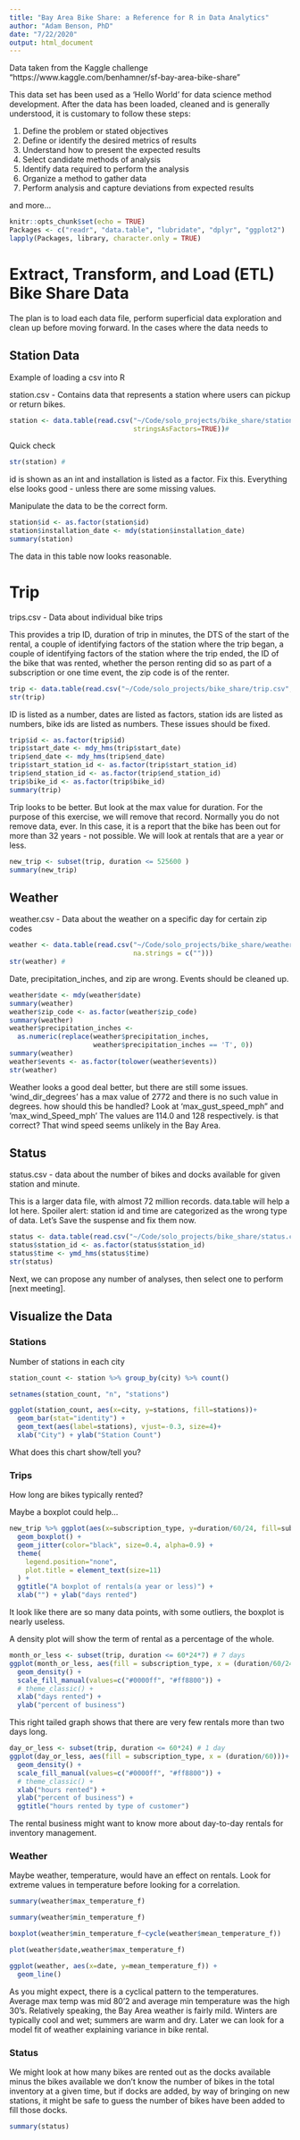 ```yaml
---
title: "Bay Area Bike Share: a Reference for R in Data Analytics"
author: "Adam Benson, PhD"
date: "7/22/2020"
output: html_document
---
```


Data taken from the Kaggle challenge 
"https://www.kaggle.com/benhamner/sf-bay-area-bike-share"

This data set has been used as a 'Hello World' for data science method 
development. After the data has been loaded, cleaned and is generally 
understood, it is customary to follow these steps:

1. Define the problem or stated objectives
2. Define or identify the desired metrics of results
3. Understand how to present the expected results 
4. Select candidate methods of analysis 
5. Identify data required to perform the analysis
6. Organize a method to gather data
7. Perform analysis and capture deviations from expected results 

and more...

```r
knitr::opts_chunk$set(echo = TRUE)
Packages <- c("readr", "data.table", "lubridate", "dplyr", "ggplot2") 
lapply(Packages, library, character.only = TRUE)
```

# Extract, Transform, and Load (ETL) Bike Share Data

The plan is to load each data file, perform superficial data exploration and 
clean up before moving forward. In the cases where the data needs to 

## Station Data

Example of loading a csv into R

station.csv - Contains data that represents a station where users can pickup or return bikes.

```r
station <- data.table(read.csv("~/Code/solo_projects/bike_share/station.csv", 
                               stringsAsFactors=TRUE))#
```

Quick check

```r
str(station) # 
```

id is shown as an int and installation is listed as a factor. Fix this. 
Everything else looks good - unless there are some missing values.

Manipulate the data to be the correct form.

```r
station$id <- as.factor(station$id)
station$installation_date <- mdy(station$installation_date)
summary(station)
```

The data in this table now looks reasonable.

# Trip

trips.csv - Data about individual bike trips

This provides a trip ID, duration of trip in minutes, the DTS of the start of 
the rental, a couple of identifying factors of the station where the trip began, 
a couple of identifying factors of the station where the trip ended, the ID of 
the bike that was rented, whether the person renting did so as part of a 
subscription or one time event, the zip code is of the renter.

```r
trip <- data.table(read.csv("~/Code/solo_projects/bike_share/trip.csv", stringsAsFactors=TRUE))
str(trip)
```

ID is listed as a number, dates are listed as factors, station ids are listed as
numbers, bike ids are listed as numbers. These issues should be fixed.

```r
trip$id <- as.factor(trip$id)
trip$start_date <- mdy_hms(trip$start_date)
trip$end_date <- mdy_hms(trip$end_date)
trip$start_station_id <- as.factor(trip$start_station_id)
trip$end_station_id <- as.factor(trip$end_station_id)
trip$bike_id <- as.factor(trip$bike_id)
summary(trip)
```

Trip looks to be better. But look at the max value for duration. For the purpose
of this exercise, we will remove that record. Normally you do not remove data, 
ever. In this case, it is a report that the bike has been out for more than 32 
years - not possible. We will look at rentals that are a year or less.

```r
new_trip <- subset(trip, duration <= 525600 )
summary(new_trip)
```


## Weather

weather.csv - Data about the weather on a specific day for certain zip codes

```r
weather <- data.table(read.csv("~/Code/solo_projects/bike_share/weather.csv", 
                               na.strings = c("")))
str(weather) # 
```

Date, precipitation_inches, and zip are wrong. Events should be cleaned up.

```r
weather$date <- mdy(weather$date)
summary(weather)
weather$zip_code <- as.factor(weather$zip_code)
summary(weather)
weather$precipitation_inches <- 
  as.numeric(replace(weather$precipitation_inches, 
                     weather$precipitation_inches == 'T', 0))
summary(weather)
weather$events <- as.factor(tolower(weather$events))
str(weather)
```

Weather looks a good deal better, but there are still some issues. 
'wind_dir_degrees' has a max value of 2772 and there is no such value in 
degrees. how should this be handled?
Look at 'max_gust_speed_mph" and 'max_wind_Speed_mph' The values are 114.0 and 
128 respectively. is that correct? That wind speed seems unlikely in the Bay 
Area.

## Status

status.csv - data about the number of bikes and docks available for given station and minute.

This is a larger data file, with almost 72 million records. data.table will help a lot here. Spoiler alert: station id and time are categorized as the wrong type of data. Let's Save the suspense and fix them now.

```r
status <- data.table(read.csv("~/Code/solo_projects/bike_share/status.csv"))
status$station_id <- as.factor(status$station_id)
status$time <- ymd_hms(status$time)
str(status)
```

Next, we can propose any number of analyses, then select one to perform [next meeting].

## Visualize the Data

### Stations

Number of stations in each city

```r
station_count <- station %>% group_by(city) %>% count()

setnames(station_count, "n", "stations")

ggplot(station_count, aes(x=city, y=stations, fill=stations))+
  geom_bar(stat="identity") +
  geom_text(aes(label=stations), vjust=-0.3, size=4)+
  xlab("City") + ylab("Station Count") 
```

What does this chart show/tell you?


### Trips

How long are bikes typically rented?

Maybe a boxplot could help...
```r
new_trip %>% ggplot(aes(x=subscription_type, y=duration/60/24, fill=subscription_type)) +
  geom_boxplot() +
  geom_jitter(color="black", size=0.4, alpha=0.9) +
  theme(
    legend.position="none",
    plot.title = element_text(size=11)
  ) +
  ggtitle("A boxplot of rentals(a year or less)") +
  xlab("") + ylab("days rented")

```

It look like there are so many data points, with some outliers, the boxplot is nearly useless.

A density plot will show the term of rental as a percentage of the whole.

```r
month_or_less <- subset(trip, duration <= 60*24*7) # 7 days
ggplot(month_or_less, aes(fill = subscription_type, x = (duration/60/24)))+
  geom_density() +
  scale_fill_manual(values=c("#0000ff", "#ff8800")) + 
  # theme_classic() +
  xlab("days rented") +
  ylab("percent of business")
```

 This right tailed graph shows that there are very few rentals more than two days long.

```r
day_or_less <- subset(trip, duration <= 60*24) # 1 day
ggplot(day_or_less, aes(fill = subscription_type, x = (duration/60)))+
  geom_density() +
  scale_fill_manual(values=c("#0000ff", "#ff8800")) + 
  # theme_classic() +
  xlab("hours rented") +
  ylab("percent of business") +
  ggtitle("hours rented by type of customer")

```

The rental business might want to know more about day-to-day rentals for inventory management.

### Weather

Maybe weather, temperature, would have an effect on rentals. Look for extreme values in temperature before looking for a correlation.

```r
summary(weather$max_temperature_f)
```

```r
summary(weather$min_temperature_f)
```
```r
boxplot(weather$min_temperature_f~cycle(weather$mean_temperature_f))
```

```r
plot(weather$date,weather$max_temperature_f)
```

```r
ggplot(weather, aes(x=date, y=mean_temperature_f)) +
  geom_line()

```

As you might expect, there is a cyclical pattern to the temperatures. Average 
max temp was mid 80'2 and average min temperature was the high 30's. Relatively 
speaking, the Bay Area weather is fairly mild. Winters are typically cool and 
wet; summers are warm and dry. Later we can look for a model fit of weather 
explaining variance in bike rental.

### Status

We might look at how many bikes are rented out as the docks available minus the 
bikes available we don't know the number of bikes in the total inventory at a
given time, but if docks are added, by way of bringing on new stations, 
it might be safe to guess the number of bikes have been added to fill those 
docks.
```r
summary(status)
```







